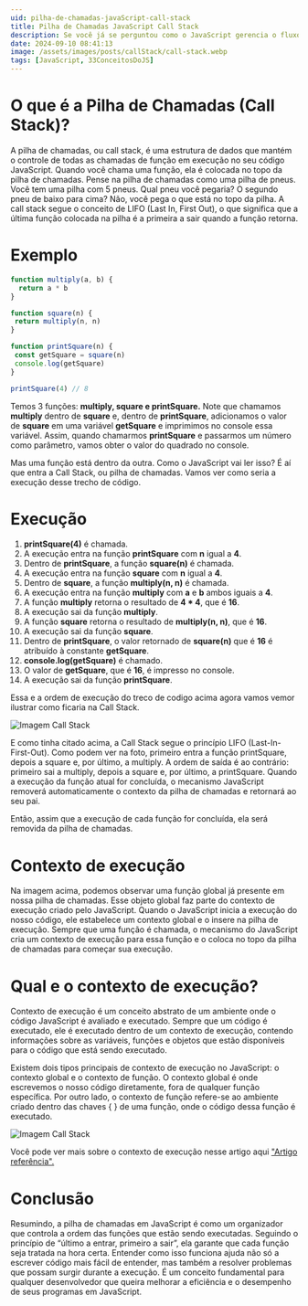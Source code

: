```yaml
---
uid: pilha-de-chamadas-javaScript-call-stack
title: Pilha de Chamadas JavaScript Call Stack
description: Se você já se perguntou como o JavaScript gerencia o fluxo de execução das suas funções, a resposta está na "pilha de chamadas" (call stack). Este mecanismo é fundamental para o entendimento da execução do seu código JavaScript. Vamos explorar o que é a pilha de chamadas, como ela funciona e como isso influencia o comportamento do seu código.
date: 2024-09-10 08:41:13
image: /assets/images/posts/callStack/call-stack.webp
tags: [JavaScript, 33ConceitosDoJS]
---
```


# O que é a Pilha de Chamadas (Call Stack)?
A pilha de chamadas, ou call stack, é uma estrutura de dados que mantém o controle de todas as chamadas de função em execução no seu código JavaScript. Quando você chama uma função, ela é colocada no topo da pilha de chamadas. Pense na pilha de chamadas como uma pilha de pneus. Você tem uma pilha com 5 pneus. Qual pneu você pegaria? O segundo pneu de baixo para cima? Não, você pega o que está no topo da pilha. A call stack segue o conceito de LIFO (Last In, First Out), o que significa que a última função colocada na pilha é a primeira a sair quando a função retorna.

# Exemplo
```typescript
function multiply(a, b) {
  return a * b
}

function square(n) {
 return multiply(n, n)
}

function printSquare(n) {
 const getSquare = square(n)
 console.log(getSquare)
}

printSquare(4) // 8
```

Temos 3 funções: **multiply, square e printSquare.** Note que chamamos **multiply** dentro de **square** e, dentro de **printSquare**, adicionamos o valor de **square** em uma variável **getSquare** e imprimimos no console essa variável. Assim, quando chamarmos **printSquare** e passarmos um número como parâmetro, vamos obter o valor do quadrado no console.

Mas uma função está dentro da outra. Como o JavaScript vai ler isso? É aí que entra a Call Stack, ou pilha de chamadas. Vamos ver como seria a execução desse trecho de código.

# Execução
1. **printSquare(4)** é chamada.
2. A execução entra na função **printSquare** com **n** igual a **4**.
3. Dentro de **printSquare**, a função **square(n)** é chamada.
4. A execução entra na função **square** com **n** igual a **4**.
5. Dentro de **square**, a função **multiply(n, n)** é chamada.
6. A execução entra na função **multiply** com **a** e **b** ambos iguais a **4**.
7. A função **multiply** retorna o resultado de **4 * 4**, que é **16**.
8. A execução sai da função **multiply**.
9. A função **square** retorna o resultado de **multiply(n, n)**, que é **16**.
10. A execução sai da função **square**.
11. Dentro de **printSquare**, o valor retornado de **square(n)** que é **16** é atribuído à constante **getSquare**.
12. **console.log(getSquare)** é chamado.
13. O valor de **getSquare**, que é **16**, é impresso no console.
14. A execução sai da função **printSquare**.

Essa e a ordem de execução do treco de codigo acima agora vamos vemor ilustrar como ficaria na Call Stack.

![Imagem Call Stack](/assets/images/posts/callStack/call-stack-2.webp)

E como tinha citado acima, a Call Stack segue o princípio LIFO (Last-In-First-Out). Como podem ver na foto, primeiro entra a função printSquare, depois a square e, por último, a multiply. A ordem de saída é ao contrário: primeiro sai a multiply, depois a square e, por último, a printSquare. Quando a execução da função atual for concluída, o mecanismo JavaScript removerá automaticamente o contexto da pilha de chamadas e retornará ao seu pai.

Então, assim que a execução de cada função for concluída, ela será removida da pilha de chamadas.

# Contexto de execução
Na imagem acima, podemos observar uma função global já presente em nossa pilha de chamadas. Esse objeto global faz parte do contexto de execução criado pelo JavaScript. Quando o JavaScript inicia a execução do nosso código, ele estabelece um contexto global e o insere na pilha de execução. Sempre que uma função é chamada, o mecanismo do JavaScript cria um contexto de execução para essa função e o coloca no topo da pilha de chamadas para começar sua execução.

# Qual e o contexto de execução?
Contexto de execução é um conceito abstrato de um ambiente onde o código JavaScript é avaliado e executado. Sempre que um código é executado, ele é executado dentro de um contexto de execução, contendo informações sobre as variáveis, funções e objetos que estão disponíveis para o código que está sendo executado.

Existem dois tipos principais de contexto de execução no JavaScript: o contexto global e o contexto de função. O contexto global é onde escrevemos o nosso código diretamente, fora de qualquer função específica. Por outro lado, o contexto de função refere-se ao ambiente criado dentro das chaves { } de uma função, onde o código dessa função é executado.

![Imagem Call Stack](/assets/images/posts/callStack/call-stack-3.webp)

Você pode ver mais sobre o contexto de execução nesse artigo aqui ["Artigo referência".](https://medium.com/@nimaab1992/execution-context-and-event-loop-1143d7805981#:~:text=There%20are%20two%20types%20of,representing%20the%20function's%20local%20scope "Artigo referência")

# Conclusão
Resumindo, a pilha de chamadas em JavaScript é como um organizador que controla a ordem das funções que estão sendo executadas. Seguindo o princípio de “último a entrar, primeiro a sair”, ela garante que cada função seja tratada na hora certa. Entender como isso funciona ajuda não só a escrever código mais fácil de entender, mas também a resolver problemas que possam surgir durante a execução. É um conceito fundamental para qualquer desenvolvedor que queira melhorar a eficiência e o desempenho de seus programas em JavaScript.
